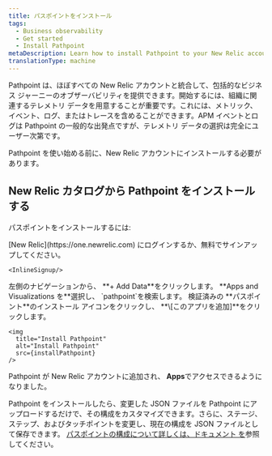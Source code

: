 ```yaml
---
title: パスポイントをインストール
tags:
  - Business observability
  - Get started
  - Install Pathpoint
metaDescription: Learn how to install Pathpoint to your New Relic account
translationType: machine
---
```

 

Pathpoint は、ほぼすべての New Relic アカウントと統合して、包括的なビジネス ジャーニーのオブザーバビリティを提供できます。開始するには、組織に関連するテレメトリ データを用意することが重要です。これには、メトリック、イベント、ログ、またはトレースを含めることができます。APM イベントとログは Pathpoint の一般的な出発点ですが、テレメトリ データの選択は完全にユーザー次第です。

Pathpoint を使い始める前に、New Relic アカウントにインストールする必要があります。

## New Relic カタログから Pathpoint をインストールする

パスポイントをインストールするには:

<Steps>
  <Step>
    [New Relic](https://one.newrelic.com) にログインするか、無料でサインアップしてください。

    <InlineSignup/>
  </Step>

  <Step>
    左側のナビゲーションから、 **+ Add Data**をクリックします。
  </Step>

  <Step>
    **Apps and Visualizations を**選択し、 `pathpoint`を検索します。
  </Step>

  <Step>
    検証済みの **パスポイント**のインストール アイコンをクリックし、 **\[このアプリを追加]**をクリックします。

    <img
      title="Install Pathpoint"
      alt="Install Pathpoint"
      src={installPathpoint}
    />
  </Step>

  Pathpoint が New Relic アカウントに追加され、 **Apps**でアクセスできるようになりました。
</Steps>

Pathpoint をインストールしたら、変更した JSON ファイルを Pathpoint にアップロードするだけで、その構成をカスタマイズできます。さらに、ステージ、ステップ、およびタッチポイントを変更し、現在の構成を JSON ファイルとして保存できます。 [パスポイントの構成について詳しくは、ドキュメント を](/docs/business-observability/configure-pathpoint/)参照してください。